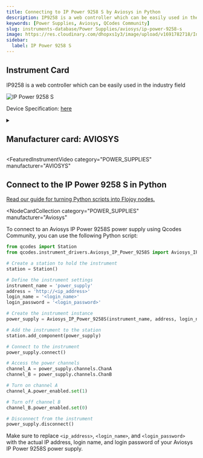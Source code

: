 ```yaml
---
title: Connecting to IP Power 9258 S by Aviosys in Python
description: IP9258 is a web controller which can be easily used in the industry field
keywords: [Power Supplies, Aviosys, QCodes Community]
slug: instruments-database/Power Supplies/aviosys/ip-power-9258-s
image: https://res.cloudinary.com/dhopxs1y3/image/upload/v1691782718/Instruments/Power%20Supplies/IP-Power-9258-S/IP-Power-9258-S.png
sidebar:
  label: IP Power 9258 S
---
```



## Instrument Card

IP9258 is a web controller which can be easily used in the industry field

![IP Power 9258 S](https://res.cloudinary.com/dhopxs1y3/image/upload/v1691782718/Instruments/Power%20Supplies/IP-Power-9258-S/IP-Power-9258-S.png)

Device Specification: [here](https://www.aviosys.com/products/downloads/manuals/power/9258S-T-SP-TP_manual.pdf)

<details style={{ marginTop: "15px"}}>
<summary><h2 style={{display:'inline'}}>Manufacturer card: AVIOSYS</h2></summary>

![AVIOSYS](https://res.cloudinary.com/dhopxs1y3/image/upload/v1692126000/Instruments/Vendor%20Logos/Aviosys.png)

**Aviosys** IP POWER is a remote power management device that allows you to control power on/off and monitor power status of connected devices

- Headquarters: Taiwan
- Yearly Revenue (millions, USD): 5
- Vendor Website: [here](https://www.aviosys.com/)

</details>


<FeaturedInstrumentVideo
  category="POWER_SUPPLIES"
  manufacturer="AVIOSYS"
></FeaturedInstrumentVideo>

## Connect to the IP Power 9258 S in Python

[Read our guide for turning Python scripts into Flojoy nodes.](https://docs.flojoy.ai/contribution/blocks/custom-flojoy-block/)


<Tabs>
<TabItem value="Flojoy" label="Flojoy" className="flojoy-instrument-tabs">

<NodeCardCollection
  category="POWER_SUPPLIES"
  manufacturer="Aviosys"
></NodeCardCollection>

</TabItem>
<TabItem value="QCodes Community" label="QCodes Community">

To connect to an Aviosys IP Power 9258S power supply using Qcodes Community, you can use the following Python script:

```python
from qcodes import Station
from qcodes.instrument_drivers.Aviosys_IP_Power_9258S import Aviosys_IP_Power_9258S

# Create a station to hold the instrument
station = Station()

# Define the instrument settings
instrument_name = 'power_supply'
address = 'http://<ip_address>'
login_name = '<login_name>'
login_password = '<login_password>'

# Create the instrument instance
power_supply = Aviosys_IP_Power_9258S(instrument_name, address, login_name, login_password)

# Add the instrument to the station
station.add_component(power_supply)

# Connect to the instrument
power_supply.connect()

# Access the power channels
channel_A = power_supply.channels.ChanA
channel_B = power_supply.channels.ChanB

# Turn on channel A
channel_A.power_enabled.set(1)

# Turn off channel B
channel_B.power_enabled.set(0)

# Disconnect from the instrument
power_supply.disconnect()
```

Make sure to replace `<ip_address>`, `<login_name>`, and `<login_password>` with the actual IP address, login name, and login password of your Aviosys IP Power 9258S power supply.

</TabItem>
</Tabs>
